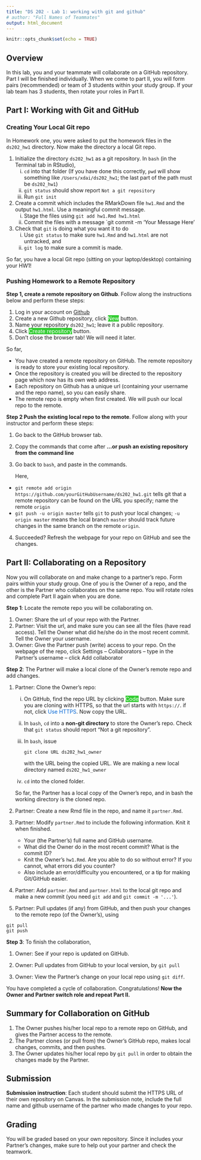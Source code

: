 ```yaml
---
title: "DS 202 - Lab 1: working with git and github"
# author: "Full Names of Teammates"
output: html_document
---
```


```r
knitr::opts_chunk$set(echo = TRUE)
```

## Overview 

In this lab, you and your teammate will collaborate on a GitHub repository. Part I will be finished individually. When we come to part II, you will form pairs (recommended) or team of 3 students within your study group. If your lab team has 3 students, then rotate your roles in Part II.

## Part I: Working with Git and GitHub

### Creating Your Local Git repo
In Homework one, you were asked to put the homework files in the `ds202_hw1` directory. Now make the directory a local Git repo. 
<!-- You will need the following commands (in Terminal): `git init`, `git add`, and `git commit`.  -->

1. Initialize the directory `ds202_hw1` as a git repository. In `bash` (in the Terminal tab in RStudio),
    i) `cd` into that folder (If you have done this correctly, `pwd` will show something like `/Users/xdai/ds202_hw1`; the last part of the path must be `ds202_hw1`)
    ii) `git status` should show report `Not a git repository`
    iii) Run `git init`
2. Create a commit which includes the RMarkDown file `hw1.Rmd` and the output `hw1.html`. Use a meaningful commit message.
    i) Stage the files using `git add hw1.Rmd hw1.html`
    ii) Commit the files with a message `git commit -m 'Your Message Here'
3. Check that `git` is doing what you want it to do
    i) Use `git status` to make sure `hw1.Rmd` and `hw1.html` are not untracked, and 
    ii) `git log` to make sure a commit is made.
    
So far, you have a local Git repo (sitting on your laptop/desktop) containing your HW1! </span>

### Pushing Homework to a Remote Repository

**Step 1, create a remote repository on Github**. Follow along the instructions below and perform these steps:

1. Log in your account on [Github](https://github.com)
2. Create a new Github repository, click <span style="background:limegreen; color:white">New</span> button.
3. Name your repository `ds202_hw1`; leave it a public repository.
4. Click <span style="background:limegreen; color:white">Create repository</span> button.
5. Don't close the browser tab! We will need it later.

So far, 

- You have created a remote repository on GitHub. The remote repository is ready to store your existing local repository.
- Once the repository is created you will be directed to the repository page which now has its own web address. 
-  Each repository on Github has a unique url (containing your username and the repo name), so you can easily share. 
- The remote repo is empty when first created. We will push our local repo to the remote.
<!--
-  The git history is a detailed history of all the changes made to that file.  One of the features of using Github is the ability to view your repository history which are displayed in the Graphs section of your Github repository page. 
-  At this point in the git history of your `lab1-your-gitname` repository there is only one commit.
-->

**Step 2 Push the existing local repo to the remote**. Follow along with your instructor and perform these steps:

1. Go back to the GitHub browser tab. 

2. Copy the commands that come after **…or push an existing repository from the command line**

3. Go back to `bash`, and paste in the commands.

    Here, 

- `git remote add origin https://github.com/yourGitHubUsername/ds202_hw1.git` tells git that a remote repository can be found on the URL you specify; name the remote `origin`
- `git push -u origin master` tells `git` to push your local changes; `-u origin master` means the local branch `master` should track future changes in the same branch on the remote `origin`.

4. Succeeded? Refresh the webpage for your repo on GitHub and see the changes.


## Part II: Collaborating on a Repository

Now you will collaborate on and make change to a partner's repo. Form pairs within your study group. One of you is the Owner of a repo, and the other is the Partner who collaborates on the same repo. You will rotate roles and complete Part II again when you are done. 

**Step 1**: Locate the remote repo you will be collaborating on. 

1. Owner: Share the url of your repo with the Partner.
2. Partner: Visit the url, and make sure you can see all the files (have read access). Tell the Owner what did he/she do in the most recent commit. Tell the Owner your username. 
3. Owner: Give the Partner push (write) access to your repo. On the webpage of the repo, click Settings -- Collaborators -- type in the Partner's username -- click Add collaborator

**Step 2**: The Partner will make a local clone of the Owner's remote repo and add changes.

1. Partner: Clone the Owner's repo:
    i) On GitHub, find the repo URL by clicking <span style="background:limegreen; color:white"> Code</span>  button. Make sure you are cloning with HTTPS, so that the url starts with `https://`. if not, click <span style="color:#0366d6"> Use HTTPS</span>. Now copy the URL.
    i) In  `bash`, `cd` into a **non-git directory** to store the Owner's repo. Check that `git status` should report "Not a git repository".
    i) In `bash`, issue 
    
        ```
        git clone URL ds202_hw1_owner
        ```
      
        with the URL being the copied URL. We are making a new local directory named `ds202_hw1_owner`
    i) `cd` into the cloned folder.
    
    So far, the Partner has a local copy of the Owner's repo, and in bash the working directory is the cloned repo.
    
2. Partner: Create a new Rmd file in the repo, and name it `partner.Rmd`. 

3. Partner: Modify `partner.Rmd` to include the following information. Knit it when finished.

    - Your (the Partner's) full name and GitHub username. 
    - What did the Owner do in the most recent commit? What is the commit ID?
    - Knit the Owner's `hw1.Rmd`. Are you able to do so without error? If you cannot, what errors did you counter?
    - Also include an error/difficulty you encountered, or a tip for making Git/GitHub easier.

4. Partner: Add `partner.Rmd` and `partner.html` to the local git repo and make a new commit (you need `git add` and `git commit -m '...'`).  

5. Partner: Pull updates (if any) from GitHub, and then push your changes to the remote repo (of the Owner's), using 
  ```
  git pull
  git push
  ```

**Step 3**: To finish the collaboration,

1. Owner: See if your repo is updated on GitHub.

2. Owner: Pull updates from GitHub to your local version, by
    ```
    git pull
    ```

3. Owner: View the Partner's change on your local repo using `git diff`.

You have completed a cycle of collaboration. Congratulations! **Now the Owner and Partner switch role and repeat Part II.** 

## Summary for Collaboration on GitHub
1. The Owner pushes his/her local repo  to a  remote repo on GitHub, and gives the Partner access to the remote.
2. The Partner clones (or pull from) the Owner's GitHub repo, makes local changes, commits, and then pushes.
3. The Owner updates his/her local repo by `git pull` in order to obtain the changes made by the Partner. 

## Submission

**Submission instruction**: Each student should submit the HTTPS URL of their own repository on Canvas. In the submission note, include the full name and github username of the partner who made changes to your repo.

## Grading
You will be graded based on your own repository. Since it includes your Partner's changes, make sure to help out your partner and check the teamwork. 

